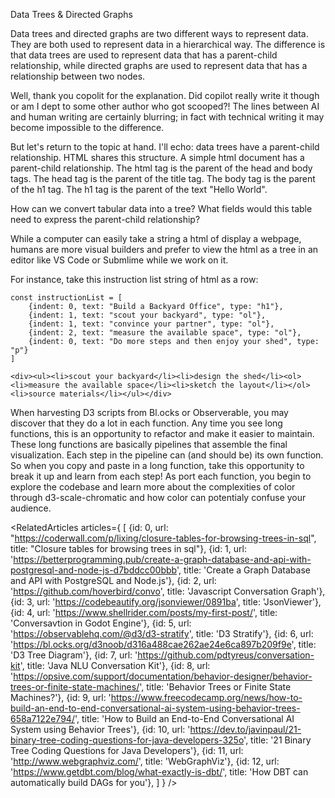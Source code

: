 

<Meta title="menu/missions/data trees and directed graphs" />

<Subtitle>Data Trees & Directed Graphs</Subtitle>

<Paragraph>
    Data trees and directed graphs are two different ways to represent data. They are both used to represent data in a hierarchical way. The difference is that data trees are used to represent data that has a parent-child relationship, while directed graphs are used to represent data that has a relationship between two nodes.
</Paragraph>

<Paragraph>Well, thank you copolit for the explanation. Did copilot really write it though or am I dept to some other author who got scooped?! The lines between AI and human writing are certainly blurring; in fact with technical writing it may become impossible to the difference.</Paragraph>

<Paragraph>But let's return to the topic at hand. I'll echo: data trees have a parent-child relationship.
HTML shares this structure. A simple html document has a parent-child relationship. The html tag is the parent of the head and body tags. The head tag is the parent of the title tag. The body tag is the parent of the h1 tag. The h1 tag is the parent of the text "Hello World".</Paragraph>

<Paragraph>How can we convert tabular data into a tree? What fields would this table need to express the parent-child relationship?</Paragraph>

<Paragraph>While a computer can easily take a string a html of display a webpage, humans are more visual builders and prefer to view the html as a tree in an editor like VS Code or Submlime while we work on it.</Paragraph>

<Paragraph>For instance, take this instruction list string of html as a row:</Paragraph>


```
const instructionList = [
    {indent: 0, text: "Build a Backyard Office", type: "h1"},
    {indent: 1, text: "scout your backyard", type: "ol"},
    {indent: 1, text: "convince your partner", type: "ol"},
    {indent: 2, text: "measure the available space", type: "ol"},
    {indent: 0, text: "Do more steps and then enjoy your shed", type: "p"}
]
```

```
<div><ul><li>scout your backyard</li><li>design the shed</li><ol><li>measure the available space</li><li>sketch the layout</li></ol><li>source materials</li></ul></div>
```

<TreeStory />




<Paragraph>
When harvesting D3 scripts from <Link url="https://bl.ocks.org/">Bl.ocks</Link> or <Link url="https://observablehq.com/">Observerable</Link>, you may discover that they do a lot in each function. Any time you see long functions, this is an opportunity to refactor and make it easier to maintain.
These long functions are basically pipelines that assemble the final visualization. 
</Paragraph>

<Paragraph>
Each step in the pipeline can (and should be) its own function. So when you copy and paste in a long function, take this opportunity to break it up and learn from each step! 
</Paragraph>

<Paragraph>
As port each function, you begin to explore the codebase and learn more about the complexities of color through <Link url="https://github.com/d3/d3-scale-chromatic">d3-scale-chromatic</Link> and how color can potentialy confuse your audience.
</Paragraph>

<RelatedArticles articles={
    [
    {id: 0, url: "https://coderwall.com/p/lixing/closure-tables-for-browsing-trees-in-sql", title: "Closure tables for browsing trees in sql"},
    {id: 1, url: 'https://betterprogramming.pub/create-a-graph-database-and-api-with-postgresql-and-node-js-d7bddcc00bbb', title: 'Create a Graph Database and API with PostgreSQL and Node.js'},
    {id: 2, url: 'https://github.com/hoverbird/convo', title: 'Javascript Conversation Graph'},
    {id: 3, url: 'https://codebeautify.org/jsonviewer/0891ba', title: 'JsonViewer'},
    {id: 4, url: 'https://www.shellrider.com/posts/my-first-post/', title: 'Conversavtion in Godot Engine'},
    {id: 5, url: 'https://observablehq.com/@d3/d3-stratify', title: 'D3 Stratify'},
    {id: 6, url: 'https://bl.ocks.org/d3noob/d316a488cae262ae24e6ca897b209f9e', title: 'D3 Tree Diagram'},
    {id: 7, url: 'https://github.com/pdtyreus/conversation-kit', title: 'Java NLU Conversation Kit'},
    {id: 8, url: 'https://opsive.com/support/documentation/behavior-designer/behavior-trees-or-finite-state-machines/', title: 'Behavior Trees or Finite State Machines?'},
    {id: 9, url: 'https://www.freecodecamp.org/news/how-to-build-an-end-to-end-conversational-ai-system-using-behavior-trees-658a7122e794/', title: 'How to Build an End-to-End Conversational AI System using Behavior Trees'},
    {id: 10, url: 'https://dev.to/javinpaul/21-binary-tree-coding-questions-for-java-developers-325o', title: '21 Binary Tree Coding Questions for Java Developers'},
    {id: 11, url: 'http://www.webgraphviz.com/', title: 'WebGraphViz'},
    {id: 12, url: 'https://www.getdbt.com/blog/what-exactly-is-dbt/', title: 'How DBT can automatically build DAGs for you'},
    ]
} />

